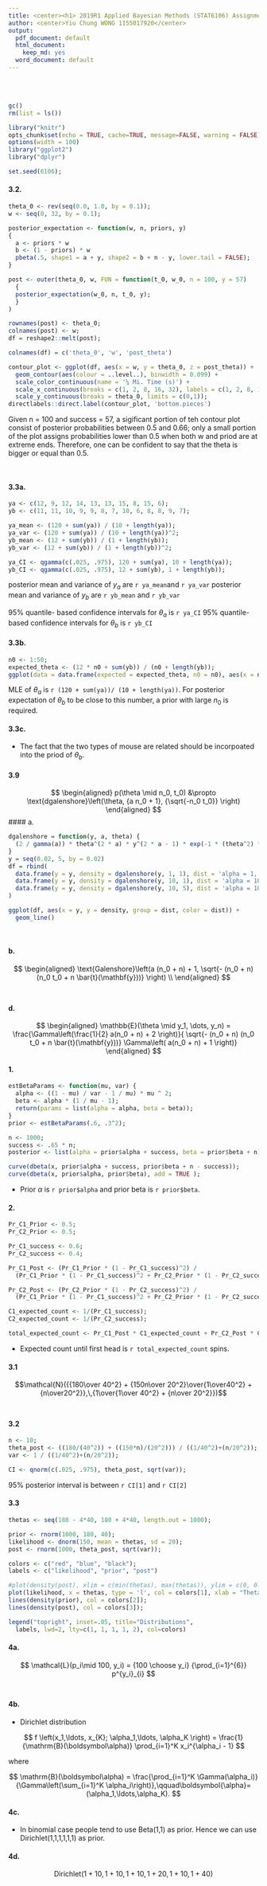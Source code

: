 ```yaml
---
title: <center><h1> 2019R1 Applied Bayesian Methods (STAT6106) Assignment 2</h1></center><br />
author: <center>Yiu Chung WONG 1155017920</center>
output:
  pdf_document: default
  html_document:
    keep_md: yes
  word_document: default
--- 
```

<br />
<br />

```r
gc()
rm(list = ls())
```


```r
library("knitr")
opts_chunk$set(echo = TRUE, cache=TRUE, message=FALSE, warning = FALSE)
options(width = 100)
library("ggplot2")
library("dplyr")
```

```r
set.seed(6106);
```

#### 3.2.

```r
theta_0 <- rev(seq(0.0, 1.0, by = 0.1));
w <- seq(0, 32, by = 0.1);

posterior_expectation <- function(w, n, priors, y)
{
  a <- priors * w
  b <- (1 - priors) * w
  pbeta(.5, shape1 = a + y, shape2 = b + n - y, lower.tail = FALSE);
}

post <- outer(theta_0, w, FUN = function(t_0, w_0, n = 100, y = 57)
  {
  posterior_expectation(w_0, n, t_0, y);
  }
)

rownames(post) <- theta_0;
colnames(post) <- w;
df = reshape2::melt(post);

colnames(df) = c('theta_0', 'w', 'post_theta')

contour_plot <- ggplot(df, aes(x = w, y = theta_0, z = post_theta)) +
  geom_contour(aes(colour = ..level..), binwidth = 0.099) +
  scale_color_continuous(name = '¼ Mi. Time (s)') +
  scale_x_continuous(breaks = c(1, 2, 8, 16, 32), labels = c(1, 2, 8, 16, 32)) +
  scale_y_continuous(breaks = theta_0, limits = c(0,1));
directlabels::direct.label(contour_plot, 'bottom.pieces')

```
Given n = 100 and success = 57, a sigificant portion of teh contour plot consist of posterior probabilities between 0.5 and 0.66; only a small portion of the plot assigns probabilities lower than 0.5 when both w and priod are at extreme ends. Therefore, one can be confident to say that the theta is bigger or equal than 0.5.

<br />

#### 3.3a.

```r
ya <- c(12, 9, 12, 14, 13, 13, 15, 8, 15, 6);
yb <- c(11, 11, 10, 9, 9, 8, 7, 10, 6, 8, 8, 9, 7);

ya_mean <- (120 + sum(ya)) / (10 + length(ya));
ya_var <- (120 + sum(ya)) / (10 + length(ya))^2;
yb_mean <- (12 + sum(yb)) / (1 + length(yb));
yb_var <- (12 + sum(yb)) / (1 + length(yb))^2;

ya_CI <- qgamma(c(.025, .975), 120 + sum(ya), 10 + length(ya));
yb_CI <- qgamma(c(.025, .975), 12 + sum(yb), 1 + length(yb));
```
posterior mean and variance of $y_a$ are `r ya_mean`and `r ya_var`
posterior mean and variance of $y_b$ are `r yb_mean` and `r yb_var`

95% quantile- based confidence intervals for $\theta_a$ is `r ya_CI`
95% quantile- based confidence intervals for $\theta_b$ is `r yb_CI`

#### 3.3b.
```r
n0 <- 1:50;
expected_theta <- (12 * n0 + sum(yb)) / (n0 + length(yb));
ggplot(data = data.frame(expected = expected_theta, n0 = n0), aes(x = n0, y = expected)) + geom_smooth() + geom_point(shape=4);
```
MLE of $\theta_a$ is `r (120 + sum(ya))/ (10 + length(ya))`. 
For posterior expectation of $\theta_b$ to be close to this number, a prior with large $n_0$ is required.

#### 3.3c.
* The fact that the two types of mouse are related should be incorpoated into the priod of $\theta_b$. 
<br />

#### 3.9
$$
\begin{aligned}
 p(\theta \mid n_0, t_0) &\propto \text{dgalenshore}\left(\theta, {a n_0 + 1}, {\sqrt{-n_0 t_0}} \right)
\end{aligned}
$$
#### a. 
```r
dgalenshore = function(y, a, theta) {
  (2 / gamma(a)) * theta^(2 * a) * y^(2 * a - 1) * exp(-1 * (theta^2) * y^2)
}
y = seq(0.02, 5, by = 0.02)
df = rbind(
  data.frame(y = y, density = dgalenshore(y, 1, 1), dist = 'alpha = 1, theta = 1'),
  data.frame(y = y, density = dgalenshore(y, 10, 1), dist = 'alpha = 10, theta = 1'),
  data.frame(y = y, density = dgalenshore(y, 10, 5), dist = 'alpha = 10, theta = 5')
)

ggplot(df, aes(x = y, y = density, group = dist, color = dist)) +
  geom_line()
```
<br />

#### b.
$$
\begin{aligned}
\text{Galenshore}\left(a (n_0 + n) + 1, \sqrt{- (n_0 + n) (n_0 t_0 + n \bar{t}(\mathbf{y}))} \right) \\
\end{aligned}
$$
<br />

#### d.
$$
\begin{aligned}
\mathbb{E}(\theta \mid y_1, \dots, y_n) = \frac{\Gamma\left(\frac{1}{2} a(n_0 + n) + 2 \right)}{ \sqrt{- (n_0 + n) (n_0 t_0 + n \bar{t}(\mathbf{y}))} \Gamma\left( a(n_0 + n) + 1 \right)}
\end{aligned}
$$


#### 1. 
```r
estBetaParams <- function(mu, var) {
  alpha <- ((1 - mu) / var - 1 / mu) * mu ^ 2;
  beta <- alpha * (1 / mu - 1);
  return(params = list(alpha = alpha, beta = beta));
}
prior <- estBetaParams(.6, .3^2);

n <- 1000;
success <- .65 * n;
posterior <- list(alpha = prior$alpha + success, beta = prior$beta + n);

curve(dbeta(x, prior$alpha + success, prior$beta + n - success));
curve(dbeta(x, prior$alpha, prior$beta), add = TRUE );

```
* Prior $\alpha$ is `r prior$alpha` and prior beta is `r prior$beta`.

#### 2. 

```r
Pr_C1_Prior <- 0.5;
Pr_C2_Prior <- 0.5;

Pr_C1_success <- 0.6;
Pr_C2_success <- 0.4;

Pr_C1_Post <- (Pr_C1_Prior * (1 - Pr_C1_success)^2) /
  (Pr_C1_Prior * (1 - Pr_C1_success)^2 + Pr_C2_Prior * (1 - Pr_C2_success)^2 );

Pr_C2_Post <- (Pr_C2_Prior * (1 - Pr_C2_success)^2) /
  (Pr_C1_Prior * (1 - Pr_C1_success)^2 + Pr_C2_Prior * (1 - Pr_C2_success)^2 );

C1_expected_count <- 1/(Pr_C1_success);
C2_expected_count <- 1/(Pr_C2_success);

total_expected_count <- Pr_C1_Post * C1_expected_count + Pr_C2_Post * C2_expected_count
```
* Expected count until first head is `r total_expected_count` spins.
<br />

#### 3.1 
$$\mathcal{N}({{180\over 40^2} + {150n\over 20^2}\over{1\over40^2} + {n\over20^2}},\,{1\over{1\over 40^2} + {n\over 20^2}})$$
<br />

#### 3.2
```r
n <- 10;
theta_post <- ((180/(40^2)) + ((150*n)/(20^2))) / ((1/40^2)+(n/20^2));
var <- 1 / ((1/40^2)+(n/20^2));

CI <- qnorm(c(.025, .975), theta_post, sqrt(var));
```
95% posterior interval is between `r CI[1]` and `r CI[2]`

#### 3.3
```r
thetas <- seq(180 - 4*40, 180 + 4*40, length.out = 1000);

prior <- rnorm(1000, 180, 40);
likelihood <- dnorm(150, mean = thetas, sd = 20);
post <- rnorm(1000, theta_post, sqrt(var));

colors <- c("red", "blue", "black");
labels <- c("likelihood", "prior", "post")

#plot(density(post), xlim = c(min(thetas), max(thetas)), ylim = c(0, 0.08), type = 'l', col = colors[1], xlab = "Theta", ylab = "Density");
plot(likelihood, x = thetas, type = 'l', col = colors[1], xlab = "Theta", ylab = "Density", xlim = c(min(thetas), max(thetas)), ylim = c(0, 0.065));
lines(density(prior), col = colors[2]);
lines(density(post), col = colors[3]);

legend("topright", inset=.05, title="Distributions",
  labels, lwd=2, lty=c(1, 1, 1, 1, 2), col=colors)
```


#### 4a. 
$$
\mathcal{L}(p_i\mid 100, y_i) = {100 \choose y_i} {\prod_{i=1}^{6}} p^{y_i}_{i} 
$$
<br />

#### 4b.
* Dirichlet distribution

$$
f \left(x_1,\ldots, x_{K}; \alpha_1,\ldots, \alpha_K \right) = \frac{1}{\mathrm{B}(\boldsymbol\alpha)} \prod_{i=1}^K x_i^{\alpha_i - 1}
$$

where

$$
\mathrm{B}(\boldsymbol\alpha) = \frac{\prod_{i=1}^K \Gamma(\alpha_i)}{\Gamma\left(\sum_{i=1}^K \alpha_i\right)},\qquad\boldsymbol{\alpha}=(\alpha_1,\ldots,\alpha_K).
$$

#### 4c.
* In binomial case people tend to use Beta(1,1) as prior. Hence we can use Dirichlet(1,1,1,1,1,1) as prior.

#### 4d. 
$$
\mathrm{Dirichlet}(1 + 10,1+10,1+10,1+20,1+10,1+40)
$$
<br />

